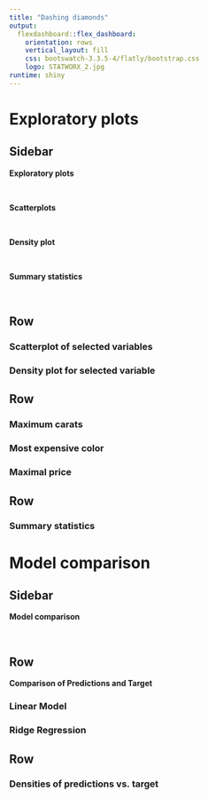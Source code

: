 ```yaml
---
title: "Dashing diamonds"
output: 
  flexdashboard::flex_dashboard:
    orientation: rows
    vertical_layout: fill
    css: bootswatch-3.3.5-4/flatly/bootstrap.css
    logo: STATWORX_2.jpg
runtime: shiny
---
```


Exploratory plots 
=======================================================================

Sidebar {.sidebar data-width=700} 
-----------------------------------------------------------------------

**Exploratory plots**

<br>

**Scatterplots**

<br>

**Density plot**

<br>

**Summary statistics**

<br>


Row {.tabset}
-----------------------------------------------------------------------

### Scatterplot of selected variables

### Density plot for selected variable

Row 
-----------------------------------------------------------------------

### Maximum carats {data-width=50}

### Most expensive color {data-width=50}

### Maximal price {data-width=50}

Row {data-height=500}
-----------------------------------------------------------------------

### Summary statistics {data-width=500}

Model comparison
=======================================================================

Sidebar {.sidebar data-width=700}
-----------------------------------------------------------------------

**Model comparison**

<br>

Row{.tabset}
-----------------------------------------------------------------------

 **Comparison of Predictions and Target**

### Linear Model

### Ridge Regression 

Row
-----------------------------------------------------------------------
### Densities of predictions vs. target 